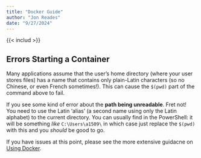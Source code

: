 ```yaml
---
title: "Docker Guide"
author: "Jon Reades"
date: "9/27/2024"
---
```


{{< includ >}}

::: {.callout-danger}

## Errors Starting a Container

Many applications assume that the user's home directory (where your user stores files) has a name that contains only plain-Latin characters (so no Chinese, or even French sometimes!). This can cause the `$(pwd)` part of the command above to fail. 

:::

If you see some kind of error about the **path being unreadable**. Fret not! You need to use the Latin 'alias' (a second name using only the Latin alphabet) to the current directory. You can usually find in the PowerShell: it will be something *like* `C:\Users\a1509\` in which case just replace the `$(pwd)` with this and you *should* be good to go.

::: {.callout-warning}

If you have issues at this point, please see the more extensive guidacne on [Using Docker](../docker/index.qmd). 

:::




